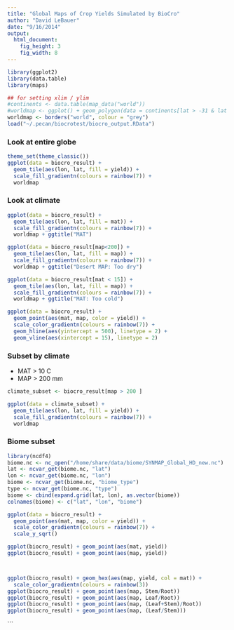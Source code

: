 ```yaml
---
title: "Global Maps of Crop Yields Simulated by BioCro"
author: "David LeBauer"
date: "9/16/2014"
output:
  html_document:
    fig_height: 3
    fig_width: 8
---
```


```r
library(ggplot2)
library(data.table)
library(maps)

## for setting xlim / ylim
#continents <- data.table(map_data("world"))
#worldmap <- ggplot() + geom_polygon(data = continents[lat > -31 & lat < 37], aes(long, lat, group = group), fill = NA, color = "grey")
worldmap <- borders("world", colour = "grey")
load("~/.pecan/biocrotest/biocro_output.RData")
```


### Look at entire globe

```r
theme_set(theme_classic())
ggplot(data = biocro_result) + 
  geom_tile(aes(lon, lat, fill = yield)) + 
  scale_fill_gradientn(colours = rainbow(7)) + 
  worldmap
```


### Look at climate
```r

ggplot(data = biocro_result) + 
  geom_tile(aes(lon, lat, fill = mat)) + 
  scale_fill_gradientn(colours = rainbow(7)) + 
  worldmap + ggtitle("MAT")

ggplot(data = biocro_result[map<200]) + 
  geom_tile(aes(lon, lat, fill = map)) + 
  scale_fill_gradientn(colours = rainbow(7)) + 
  worldmap + ggtitle("Desert MAP: Too dry")

ggplot(data = biocro_result[mat < 15]) + 
  geom_tile(aes(lon, lat, fill = map)) + 
  scale_fill_gradientn(colours = rainbow(7)) + 
  worldmap + ggtitle("MAT: Too cold")

ggplot(data = biocro_result) + 
  geom_point(aes(mat, map, color = yield)) + 
  scale_color_gradientn(colours = rainbow(7)) +
  geom_hline(aes(yintercept = 500), linetype = 2) + 
  geom_vline(aes(xintercept = 15), linetype = 2)
```

### Subset by climate

* MAT > 10 C
* MAP > 200 mm

```r
climate_subset <- biocro_result[map > 200 ]

ggplot(data = climate_subset) + 
  geom_tile(aes(lon, lat, fill = yield)) + 
  scale_fill_gradientn(colours = rainbow(7)) + 
  worldmap

```

### Biome subset

```r
library(ncdf4)
biome.nc <- nc_open("/home/share/data/biome/SYNMAP_Global_HD_new.nc")
lat <- ncvar_get(biome.nc, "lat")
lon <- ncvar_get(biome.nc, "lon")
biome <- ncvar_get(biome.nc, "biome_type")
type <- ncvar_get(biome.nc, "type")
biome <- cbind(expand.grid(lat, lon), as.vector(biome))
colnames(biome) <- c("lat", "lon", "biome")
```

```r
ggplot(data = biocro_result) + 
  geom_point(aes(mat, map, color = yield)) + 
  scale_color_gradientn(colours = rainbow(7)) +
  scale_y_sqrt()

ggplot(biocro_result) + geom_point(aes(mat, yield))
ggplot(biocro_result) + geom_point(aes(map, yield))



ggplot(biocro_result) + geom_hex(aes(map, yield, col = mat)) + 
  scale_color_gradientn(colours = rainbow(3))
ggplot(biocro_result) + geom_point(aes(map, Stem/Root))
ggplot(biocro_result) + geom_point(aes(map, Leaf/Root))
ggplot(biocro_result) + geom_point(aes(map, (Leaf+Stem)/Root))
ggplot(biocro_result) + geom_point(aes(map, (Leaf/Stem)))
```




```